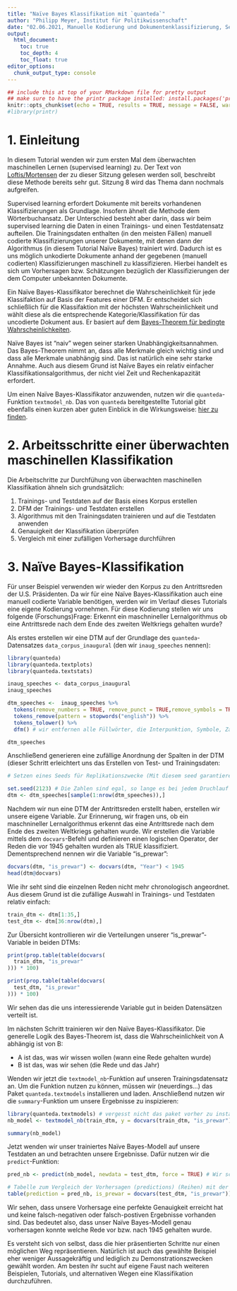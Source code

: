 ```yaml
---
title: "Naïve Bayes Klassifikation mit `quanteda`" 
author: "Philipp Meyer, Institut für Politikwissenschaft"
date: "02.06.2021, Manuelle Kodierung und Dokumentenklassifizierung, Seminar: Quantitative Textanalyse"
output:
  html_document:
    toc: true
    toc_depth: 4
    toc_float: true
editor_options: 
  chunk_output_type: console
---
```


```r
## include this at top of your RMarkdown file for pretty output
## make sure to have the printr package installed: install.packages('printr')
knitr::opts_chunk$set(echo = TRUE, results = TRUE, message = FALSE, warning = FALSE)
#library(printr)
```

# 1. Einleitung

In diesem Tutorial wenden wir zum ersten Mal dem überwachten maschinellen Lernen (supervised learning) zu. Der Text von  [Loftis/Mortensen](https://onlinelibrary.wiley.com/doi/abs/10.1111/psj.12245) der zu dieser Sitzung gelesen werden soll, beschreibt diese Methode bereits sehr gut. Sitzung 8 wird das Thema dann nochmals aufgreifen. 

Supervised learning erfordert Dokumente mit bereits vorhandenen Klassifizierungen als Grundlage. Insofern ähnelt die Methode dem Wörterbuchansatz. Der Unterschied besteht aber darin, dass wir beim supervised learning die Daten in einen Trainings- und einen Testdatensatz aufteilen. Die Trainingsdaten enthalten (in den meisten Fällen) manuell codierte Klassifizierungen unserer Dokumente, mit denen dann der Algorithmus (in diesem Tutorial Naïve Bayes) trainiert wird. Dadurch ist es uns möglich unkodierte Dokumente anhand der gegebenen (manuell codierten) Klassifizierungen maschinell zu klassifizieren. Hierbei handelt es sich um Vorhersagen bzw. Schätzungen bezüglich der Klassifizierungen der dem Computer unbekannten Dokumente.

Ein Naïve Bayes-Klassifikator berechnet die Wahrscheinlichkeit für jede Klassifaktion auf Basis der Features einer DFM. Er entscheidet sich schließlich für die Klassifaktion mit der höchsten Wahrscheinlichkeit und wählt diese als die entsprechende Kategorie/Klassifikation für das uncodierte Dokument aus. Er basiert auf dem [Bayes-Theorem für bedingte Wahrscheinlichkeiten](https://de.wikipedia.org/wiki/Satz_von_Bayes). 

Naïve Bayes ist "naiv" wegen seiner starken Unabhängigkeitsannahmen. Das Bayes-Theorem nimmt an, dass alle Merkmale gleich wichtig sind und dass alle Merkmale unabhängig sind. Das ist natürlich eine sehr starke Annahme. Auch aus diesem Grund ist Naïve Bayes ein relativ einfacher Klassifikationsalgorithmus, der nicht viel Zeit und Rechenkapazität erfordert. 

Um einen Naïve Bayes-Klassifikator anzuwenden, nutzen wir die `quanteda`-Funktion `textmodel_nb`. Das von `quanteda` bereitgestellte Tutorial gibt ebenfalls einen kurzen aber guten Einblick in die Wirkungsweise: [hier zu finden](https://tutorials.quanteda.io/machine-learning/nb/). 

# 2. Arbeitsschritte einer überwachten maschinellen Klassifikation

Die Arbeitschritte zur Durchfühung von überwachten maschinellen Klassifikation ähneln sich grundsätzlich: 

1. Trainings- und Testdaten auf der Basis eines Korpus erstellen
2. DFM der Trainings- und Testdaten erstellen
3. Algorithmus mit den Trainingsdaten trainieren und auf die Testdaten anwenden
4. Genauigkeit der Klassifikation überprüfen
5. Vergleich mit einer zufälligen Vorhersage durchführen

# 3. Naïve Bayes-Klassifikation

Für unser Beispiel verwenden wir wieder den Korpus zu den Antrittsreden der U.S. Präsidenten. Da wir für eine Naïve Bayes-Klassifikation auch eine manuell codierte Variable benötigen, werden wir im Verlauf dieses Tutorials eine eigene Kodierung vornehmen. Für diese Kodierung stellen wir uns folgende (Forschungs)Frage: Erkennt ein maschnineller Lernalgorithmus ob eine Antrittsrede nach dem Ende des zweiten Weltkriegs gehalten wurde?

Als erstes erstellen wir eine DTM auf der Grundlage des `quanteda`-Datensatzes `data_corpus_inaugural` (den wir `inaug_speeches` nennen):

```r
library(quanteda)
library(quanteda.textplots)
library(quanteda.textstats)

inaug_speeches <- data_corpus_inaugural 
inaug_speeches

dtm_speeches <-  inaug_speeches %>% 
  tokens(remove_numbers = TRUE, remove_punct = TRUE,remove_symbols = TRUE) %>% 
  tokens_remove(pattern = stopwords("english")) %>% 
  tokens_tolower() %>%
  dfm() # wir entfernen alle Füllwörter, die Interpunktion, Symbole, Zahlen

dtm_speeches
```

Anschließend generieren eine zufällige Anordnung der Spalten in der DTM (dieser Schritt erleichtert uns das Erstellen von Test- und Trainingsdaten: 

```r
# Setzen eines Seeds für Replikationszwecke (Mit diesem seed garantieren wir, dass die zufällige Anordnung bei jedem Durchlauf gleich bleibt. Damit sichern wir die Replizierbarkeit der Ergebnisse)

set.seed(2123) # Die Zahlen sind egal, so lange es bei jedem Druchlauf die gleichen Zahlen sind
dtm <- dtm_speeches[sample(1:nrow(dtm_speeches)),]
```

Nachdem wir nun eine DTM der Antrittsreden erstellt haben, erstellen wir unsere eigene Variable. Zur Erinnerung, wir fragen uns, ob ein maschnineller Lernalgorithmus erkennt das eine Antrittsrede nach dem Ende des zweiten Weltkriegs gehalten wurde. Wir erstellen die Variable mittels dem `docvars`-Befehl und definieren einen logischen Operator, der Reden die vor 1945 gehalten wurden als TRUE klassifiziert. Dementsprechend nennen wir die Variable "is_prewar":

```r
docvars(dtm, "is_prewar") <- docvars(dtm, "Year") < 1945
head(dtm@docvars)

```

Wie ihr seht sind die einzelnen Reden nicht mehr chronologisch angeordnet. Aus diesem Grund ist die zufällige Auswahl in Trainings- und Testdaten relativ einfach: 

```r
train_dtm <- dtm[1:35,]
test_dtm <- dtm[36:nrow(dtm),]
```

Zur Übersicht kontrollieren wir die Verteilungen unserer "is_prewar"-Variable in beiden DTMs: 
```r
print(prop.table(table(docvars(
  train_dtm, "is_prewar"
))) * 100)

print(prop.table(table(docvars(
  test_dtm, "is_prewar"
))) * 100)
```

Wir sehen das die uns interessierende Variable gut in beiden Datensätzen verteilt ist.

Im nächsten Schritt trainieren wir den Naïve Bayes-Klassifikator. Die generelle Logik des Bayes-Theorem ist, dass die Wahrscheinlichkeit von A abhängig ist von B:

- A ist das, was wir wissen wollen (wann eine Rede gehalten wurde) 
- B ist das, was wir sehen (die Rede und das Jahr)

Wenden wir jetzt die `textmodel_nb`-Funktion auf unseren Trainingsdatensatz an. Um die Funktion nutzen zu können, müssen wir (neuerdings...) das Paket `quanteda.textmodels` installieren und laden. Anschließend nutzen wir die `summary`-Funktion um unsere Ergebnisse zu inspizieren: 

```r
library(quanteda.textmodels) # vergesst nicht das paket vorher zu installieren!
nb_model <- textmodel_nb(train_dtm, y = docvars(train_dtm, "is_prewar"))

summary(nb_model)
```

Jetzt wenden wir unser trainiertes Naïve Bayes-Modell auf unsere Testdaten an und betrachten unsere Ergebnisse. Dafür nutzen wir die `predict`-Funktion: 

```r
pred_nb <- predict(nb_model, newdata = test_dtm, force = TRUE) # Wir schätzen unser Modell auf unsere Testdaten

# Tabelle zum Vergleich der Vorhersagen (predictions) (Reihen) mit der von uns codierten "is_prewar"-Variable (Spalten)
table(prediction = pred_nb, is_prewar = docvars(test_dtm, "is_prewar"))
```

Wir sehen, dass unsere Vorhersage eine perfekte Genauigkeit erreicht hat und keine falsch-negativen oder falsch-postiven Ergebnisse vorhanden sind. Das bedeutet also, dass unser Naïve Bayes-Modell genau vorhersagen konnte welche Rede vor bzw. nach 1945 gehalten wurde.

Es versteht sich von selbst, dass die hier präsentierten Schritte nur einen möglichen Weg repräsentieren. Natürlich ist auch das gewählte Beispiel eher weniger Aussagekräftig und lediglich zu Demonstrationszwecken gewählt worden. Am besten ihr sucht auf eigene Faust nach weiteren Beispielen, Tutorials, und alternativen Wegen eine Klassifikation durchzuführen.
